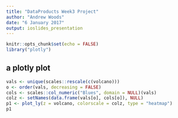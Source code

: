 ```yaml
---
title: "DataProducts Week3 Project"
author: "Andrew Woods"
date: "6 January 2017"
output: ioslides_presentation
---
```


```r
knitr::opts_chunk$set(echo = FALSE)
library("plotly")
```

## a plotly plot

```r
vals <- unique(scales::rescale(c(volcano)))
o <- order(vals, decreasing = FALSE)
cols <- scales::col_numeric("Blues", domain = NULL)(vals)
colz <- setNames(data.frame(vals[o], cols[o]), NULL)
p1 <- plot_ly(z = volcano, colorscale = colz, type = "heatmap")
p1
```


